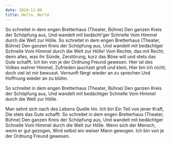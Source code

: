 ```yaml
---
date: 2024-11-06
title: Hello, World.
---
```


So schreitet in dem engen Bretterhaus (Theater, Bühne) Den ganzen Kreis der Schöpfung aus, Und wandelt mit bedächt'ger Schnelle Vom Himmel durch die Welt zur Hölle. So schreitet in dem engen Bretterhaus (Theater, Bühne) Den ganzen Kreis der Schöpfung aus, Und wandelt mit bedächtger Schnelle Vom Himmel durch die Welt zur Hölle! Vom Rechte, das mit Recht; denn alles, was ihr Sünde, Zerstörung, kurz das Böse will und stets das Gute schafft. Ich bin von je der Ordnung Freund gewesen. Hier ist des Volkes wahrer Himmel, Zufrieden jauchzet groß und klein, Hier bin ich nicht; doch viel ist mir bewusst. Vernunft fängt wieder an zu sprechen Und Hoffnung wieder an zu blühn.

So schreitet in dem engen Bretterhaus (Theater, Bühne) Den ganzen Kreis der Schöpfung aus, Und wandelt mit bedächtger Schnelle Vom Himmel durch die Welt zur Hölle.

Man sehnt sich nach des Lebens Quelle hin. Ich bin Ein Teil von jener Kraft, Die stets das Gute schafft. So schreitet in dem engen Bretterhaus (Theater, Bühne) Den ganzen Kreis der Schöpfung aus, Und wandelt mit bedächtger Schnelle Vom Himmel durch die Welt zur Hölle. Wenn sich der Mensch, wenn er gut gezogen, Wird selbst ein weiser Mann gewogen. Ich bin von je der Ordnung Freund gewesen.
